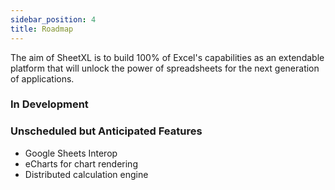 ```yaml
---
sidebar_position: 4
title: Roadmap
---
```


The aim of SheetXL is to build 100% of Excel's capabilities as an extendable platform that will unlock the power of spreadsheets for the next generation of applications.

### In Development
<FeatureSection
  showFeatures={false}
  showRoadmap={true}
/>

### Unscheduled but Anticipated Features
- Google Sheets Interop
- eCharts for chart rendering
- Distributed calculation engine